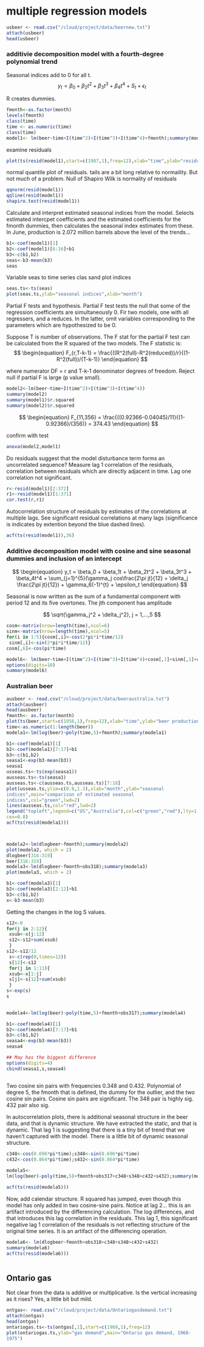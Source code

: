 # multiple regression models



```r
usbeer <- read.csv("/cloud/project/data/beernew.txt")
attach(usbeer)
head(usbeer)

```


### additivie decomposition model with a fourth-degree polynomial trend

Seasonal indices add to 0 for all t. 
$$
\begin{equation}
  y_t = \beta_0 + \beta_2t^2 +  \beta_3t^3 + \beta_4t^4 + S_t + \epsilon_t
\end{equation}
$$

R creates dummies. 

```r
fmonth<-as.factor(month)
levels(fmonth)
class(time)
time <- as.numeric(time)
class(time)
model1<- lm(beer~time+I(time^2)+I(time^3)+I(time^4)+fmonth);summary(model1)
```

examine residuals

```r
plot(ts(resid(model1),start=c(1987,1),freq=12),xlab="time",ylab="residu als",main="Residuals of Model 1")
```

normal quantile plot of residuals. tails are a bit long relative to normaility. But not much of a problem. Null of Shapiro Wilk is normality of residuals

```r
qqnorm(resid(model1))
qqline(resid(model1))
shapiro.test(resid(model1))
```

Calculate and interpret estimated seasonal indices from the model. Selects estimated intercpet coefficients and the estimated coefficients for the fmonth dummies, then calculates the seasonal index estimates from these. In June, production is 2.072 million barrels above the level of the trends... 

```r
b1<-coef(model1)[1]
b2<-coef(model1)[6:16]+b1
b3<-c(b1,b2)
seas<-b3-mean(b3)
seas

```


Variable seas to time series clas sand plot indices 

```r
seas.ts<-ts(seas)
plot(seas.ts,ylab="seasonal indices",xlab="month")
```


Partial F tests and hypothesis. Partial F test tests the null that some of the regression coefficients are simultaneously 0. Fir two models, one with all regressers, and a reduces. In the latter, omit variables corresponding to the parameters which are hypothesized to be 0.

Suppose T is number of observations. The F stat for the partial F test can be calculated from the R squared of the two models. The F statistic is:
$$
\begin{equation}
 F_{r,T-k-1} = \frac{((R^2(full)-R^2(reduced))/r}{(1-R^2(full))/(T-k-1)}
\end{equation}
$$

where numerator DF = r and T-k-1 denominator degrees of freedom. Reject null if partial F is large (p value small). 

```r

model2<-lm(beer~time+I(time^2)+I(time^3)+I(time^4))
summary(model2)
summary(model1)$r.squared
summary(model2)$r.squared
```
$$
\begin{equation}
 F_{11,356} = \frac{((0.92366-0.04045)/11}{(1-0.92366)/(356)} = 374.43
\end{equation}
$$



confirm with test

```r
anova(model2,model1)
```

Do residuals suggest that the model disturbance term forms an uncorrelated sequence? Measure lag 1 correlation of the residuals, correlation between residuals which are directly adjacent in time. Lag one correlation not significant.

```r
r<-resid(model1)[2:372]
r1<-resid(model1)[1:371]
cor.test(r,r1)
```

Autocorrelation structure of residuals by estimates of the correlations at multiple lags. See significant residual correlations at many lags (significance is indicates by extention beyond the blue dashed lines). 

```r
acf(ts(resid(model1)),36)
```

### Additive decomposition model with cosine and sine seasonal dummies and inclusion of an intercept

$$
\begin{equation}
  y_t = \beta_0 + \beta_1t +  \beta_2t^2 + \beta_3t^3 + \beta_4t^4 + \sum_{j=1}^{5}(\gamma_j cos\frac{2\pi jt}{12} + \delta_j \frac{2\pi jt}{12}) + \gamma_6(-1)^{t} + \epsilon_t
\end{equation}
$$

Seasonal is now written as the sum of a fundamental component with period 12 and its five overtones. The jth component has amplitude

$$
\sqrt{\gamma_j^2 + \delta_j^2}, j = 1,...,5
$$


```r
cosm<-matrix(nrow=length(time),ncol=6)
sinm<-matrix(nrow=length(time),ncol=5)
for(i in 1:5){cosm[,i]<-cos(2*pi*i*time/12)
 sinm[,i]<-sin(2*pi*i*time/12)}
cosm[,6]<-cos(pi*time)

model6<- lm(beer~time+I(time^2)+I(time^3)+I(time^4)+cosm[,1]+sinm[,1]+cosm[,2]+sinm[,2]+cosm[,3]+sinm[,3]+cosm[,4]+sinm[,4]+cosm[,5]+sinm[,5]+cosm[,6])
options(digits=10)
summary(model6)
```





### Australian beer

```r
ausbeer <- read.csv("/cloud/project/data/beeraustralia.txt")
attach(ausbeer)
head(ausbeer)
fmonth<- as.factor(month)
plot(ts(beer,start=c(1956,1),freq=12),xlab="time",ylab="beer production",main="Australia monthly beer production")
time<-as.numeric(1:length(beer)) 
modela1<-lm(log(beer)~poly(time,5)+fmonth);summary(modela1) 

b1<-coef(modela1)[1]
b2<-coef(modela1)[7:17]+b1
b3<-c(b1,b2)
seasa1<-exp(b3-mean(b3))
seasa1
usseas.ts<-ts(exp(seasa1)) 
ausseas.ts<-ts(seasa1) 
ausseas.ts<-c(ausseas.ts,ausseas.ts)[7:18] 
plot(usseas.ts,ylim=c(0.8,1.3),xlab="month",ylab="seasonal 
indices",main="comparison of estimated seasonal 
indices",col="green",lwd=2) 
lines(ausseas.ts,col="red",lwd=2) 
legend("topleft",legend=c("US","Australia"),col=c("green","red"),lty=1,
cex=0.8) 
acf(ts(resid(modela1)))



modela2<-lm(dlogbeer~fmonth);summary(modela2) 
plot(modela2, which = 2)
dlogbeer[316:319]
beer[316:319]
modela3<-lm(dlogbeer~fmonth+obs318);summary(modela3)
plot(modela3, which = 2)

b1<-coef(modela3)[1] 
b2<-coef(modela3)[2:12]+b1 
b3<-c(b1,b2) 
x<-b3-mean(b3) 
```

Getting the changes in the log S values. 
```r
s12<-0 
for(j in 2:12){ 
 xsub<-x[j:12] 
 s12<-s12+sum(xsub) 
 } 
s12<-s12/12 
 s<-c(rep(0,times=12)) 
 s[12]<-s12 
 for(j in 1:11){ 
 xsub<-x[1:j] 
 s[j]<-s[12]+sum(xsub) 
 } 
s<-exp(s) 
s 
 
```

```r

modela4<-lm(log(beer)~poly(time,5)+fmonth+obs317);summary(modela4) 

b1<-coef(modela4)[1] 
b2<-coef(modela4)[7:17]+b1
b3<-c(b1,b2) 
seasa4<-exp(b3-mean(b3))
seasa4

## May has the biggest difference
options(digits=4) 
cbind(seasa1,s,seasa4) 



```

Two cosine sin pairs with frequencies 0.348 and 0.432. Polynomial of degree 5, the fmonth that is defined, the dummy for the outlier, and the two cosine sin pairs. Cosine sin pairs are significant. The 348 pair is highly sig. 432 pair also sig.

In autocorrelation plots, there is additional seasonal structure in the beer data, and that is dynamic structure. We have extracted the static, and that is dynamic. That lag 1 is suggesting that there is a tiny bit of trend that we haven't captured with the model. There is a little bit of dynamic seasonal structure. 

```r
c348<-cos(0.696*pi*time);s348<-sin(0.696*pi*time) 
c432<-cos(0.864*pi*time);s432<-sin(0.864*pi*time) 
 
modela5<-
lm(log(beer)~poly(time,5)+fmonth+obs317+c348+s348+c432+s432);summary(modela5)

acf(ts(resid(modela5)))

```
Now, add calendar structure. R squared has jumped, even though this model has only added in two cosine-sine pairs. Notice at lag 2... this is an artifact introduced by the differencing calculation. The log differences, and that introduces this lag correlation in the residuals. This lag 1, this significant negative lag 1 correlation of the residuals is not reflecting structure of the original time series. It is an artifact of the differencing operation.

```r

modela6<- lm(dlogbeer~fmonth+obs318+c348+s348+c432+s432)
summary(modela6) 
acf(ts(resid(modela6)))
 
```

## Ontario gas 

Not clear from the data is additive or multiplicative. Is the vertical increasing as it rises? Yes, a little bit but mild. 

```r

ontgas<- read.csv("/cloud/project/data/Ontariogasdemand.txt")
attach(ontgas)
head(ontgas)
ontariogas.ts<-ts(ontgas[,1],start=c(1960,1),freq=12) 
plot(ontariogas.ts,ylab="gas demand",main="Ontario gas demand, 1960-
1975") 

```








